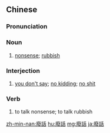 {{also|废话}}
==Chinese==
{{zh-forms|s=废话}}

===Pronunciation===
{{zh-pron
|m=fèihuà
|ma=y
|c=fai3 waa6-2,fai3 waa6
|h=pfs=fi-fa
|mn=xm,qz:hòe-ōe/tw:hùi-ōe/zz:hùi-ōa
|cat=n,intj,v
}}

===Noun===
{{zh-noun}}

# {{label|zh|colloquial}} [[nonsense]]; [[rubbish]]
#: {{zh-x|這 是 什麼 '''廢話'''？|What is this '''nonsense'''?}}
#: {{zh-x|他 在 說 '''廢話'''。|He is talking '''rubbish'''.}}

===Interjection===
{{zh-interj}}

# {{lb|zh|often|sarcastic}} [[you don't say]]; [[no kidding]]; [[no shit]]

===Verb===
{{zh-verb}}

# to talk nonsense; to talk rubbish

{{zh-cat|Intermediate}}

[[zh-min-nan:廢話]]
[[hu:廢話]]
[[mg:廢話]]
[[ja:廢話]]